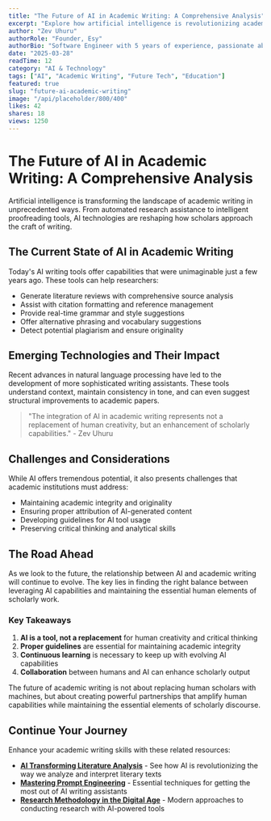 ```yaml
---
title: "The Future of AI in Academic Writing: A Comprehensive Analysis"
excerpt: "Explore how artificial intelligence is revolutionizing academic writing, from research assistance to automated proofreading and beyond."
author: "Zev Uhuru"
authorRole: "Founder, Esy"
authorBio: "Software Engineer with 5 years of experience, passionate about the intersection of AI and writing. Building tools that empower writers to create better content with the help of artificial intelligence."
date: "2025-03-28"
readTime: 12
category: "AI & Technology"
tags: ["AI", "Academic Writing", "Future Tech", "Education"]
featured: true
slug: "future-ai-academic-writing"
image: "/api/placeholder/800/400"
likes: 42
shares: 18
views: 1250
---
```


# The Future of AI in Academic Writing: A Comprehensive Analysis

Artificial intelligence is transforming the landscape of academic writing in unprecedented ways. From automated research assistance to intelligent proofreading tools, AI technologies are reshaping how scholars approach the craft of writing.

## The Current State of AI in Academic Writing

Today's AI writing tools offer capabilities that were unimaginable just a few years ago. These tools can help researchers:

- Generate literature reviews with comprehensive source analysis
- Assist with citation formatting and reference management
- Provide real-time grammar and style suggestions
- Offer alternative phrasing and vocabulary suggestions
- Detect potential plagiarism and ensure originality

## Emerging Technologies and Their Impact

Recent advances in natural language processing have led to the development of more sophisticated writing assistants. These tools understand context, maintain consistency in tone, and can even suggest structural improvements to academic papers.

> "The integration of AI in academic writing represents not a replacement of human creativity, but an enhancement of scholarly capabilities." - Zev Uhuru

## Challenges and Considerations

While AI offers tremendous potential, it also presents challenges that academic institutions must address:

- Maintaining academic integrity and originality
- Ensuring proper attribution of AI-generated content
- Developing guidelines for AI tool usage
- Preserving critical thinking and analytical skills

## The Road Ahead

As we look to the future, the relationship between AI and academic writing will continue to evolve. The key lies in finding the right balance between leveraging AI capabilities and maintaining the essential human elements of scholarly work.

### Key Takeaways

1. **AI is a tool, not a replacement** for human creativity and critical thinking
2. **Proper guidelines** are essential for maintaining academic integrity
3. **Continuous learning** is necessary to keep up with evolving AI capabilities
4. **Collaboration** between humans and AI can enhance scholarly output

The future of academic writing is not about replacing human scholars with machines, but about creating powerful partnerships that amplify human capabilities while maintaining the essential elements of scholarly discourse.

## Continue Your Journey

Enhance your academic writing skills with these related resources:

- **[AI Transforming Literature Analysis](/blog/ai-transforming-literature-analysis)** - See how AI is revolutionizing the way we analyze and interpret literary texts
- **[Mastering Prompt Engineering](/blog/mastering-prompt-engineering)** - Essential techniques for getting the most out of AI writing assistants
- **[Research Methodology in the Digital Age](/blog/research-methodology-digital-age)** - Modern approaches to conducting research with AI-powered tools
